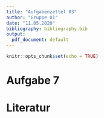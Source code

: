 ---
title: "Aufgabenzettel 03"
author: "Gruppe 01"
date: "11.05.2020"
bibliography: bibliography.bib
output:
  pdf_document: default
---

```{r setup, include=FALSE}
knitr::opts_chunk$set(echo = TRUE)
```

# Aufgabe 7


# Literatur

